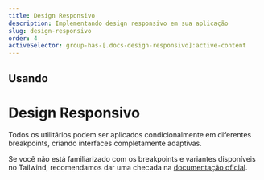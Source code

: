 ```yaml
---
title: Design Responsivo
description: Implementando design responsivo em sua aplicação
slug: design-responsivo
order: 4
activeSelector: group-has-[.docs-design-responsivo]:active-content
---
```


## Usando

# Design Responsivo

Todos os utilitários podem ser aplicados condicionalmente em diferentes breakpoints, criando interfaces completamente adaptivas.

Se você não está familiarizado com os breakpoints e variantes disponíveis no Tailwind, recomendamos dar uma checada na [documentação oficial](https://tailwindcss.com/docs/responsive-design).
